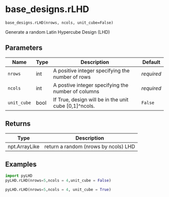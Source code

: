 # base_designs.rLHD { #pyLHD.base_designs.rLHD }

`base_designs.rLHD(nrows, ncols, unit_cube=False)`

Generate a random Latin Hypercube Design (LHD)

## Parameters

| Name        | Type   | Description                                           | Default    |
|-------------|--------|-------------------------------------------------------|------------|
| `nrows`     | int    | A positive integer specifying the number of rows      | _required_ |
| `ncols`     | int    | A postive integer specifying the number of columns    | _required_ |
| `unit_cube` | bool   | If True, design will be in the unit cube [0,1]^ncols. | `False`    |

## Returns

| Type          | Description                          |
|---------------|--------------------------------------|
| npt.ArrayLike | return a random (nrows by ncols) LHD |

## Examples



```python
import pyLHD
pyLHD.rLHD(nrows=5,ncols = 4,unit_cube = False)
```
```python
pyLHD.rLHD(nrows=5,ncols = 4, unit_cube = True)
```